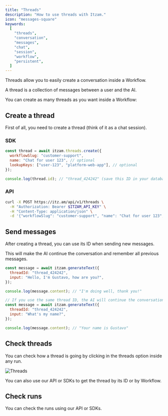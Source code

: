```yaml
---
title: "Threads"
description: "How to use threads with Itzam."
icon: "messages-square"
keywords:
  [
    "threads",
    "conversation",
    "messages",
    "chat",
    "session",
    "workflow",
    "persistent",
  ]
---
```


Threads allow you to easily create a conversation inside a Workflow.

A thread is a collection of messages between a user and the AI.

You can create as many threads as you want inside a Workflow:

## Create a thread

First of all, you need to create a thread (think of it as a chat session).

### SDK

```javascript
const thread = await itzam.threads.create({
  workflowSlug: "customer-support",
  name: "Chat for user 123", // optional
  lookupKeys: ["user-123", "platform-web-app"], // optional
});

console.log(thread.id); // "thread_424242" (save this ID in your database)
```

### API

```bash
curl -X POST https://itz.am/api/v1/threads \
  -H "Authorization: Bearer $ITZAM_API_KEY" \
  -H "Content-Type: application/json" \
  -d '{"workflowSlug": "customer-support", "name": "Chat for user 123", "lookupKeys": ["user-123", "platform-web-app"]}'
```

## Send messages

After creating a thread, you can use its ID when sending new messages.

This will make the AI continue the conversation and remember all previous messages.

```javascript
const message = await itzam.generateText({
  threadId: "thread_424242",
  input: "Hello, I'm Gustavo, how are you?",
});

console.log(message.content); // "I'm doing well, thank you!"

// If you use the same thread ID, the AI will continue the conversation
const message = await itzam.generateText({
  threadId: "thread_424242",
  input: "What's my name?",
});

console.log(message.content); // "Your name is Gustavo"
```

## Check threads

You can check how a thread is going by clicking in the threads option inside any run.

![Threads](/images/threads-in-run.png)

You can also use our API or SDKs to get the thread by its ID or by Workflow.

## Check runs

You can check the runs using our API or SDKs.
